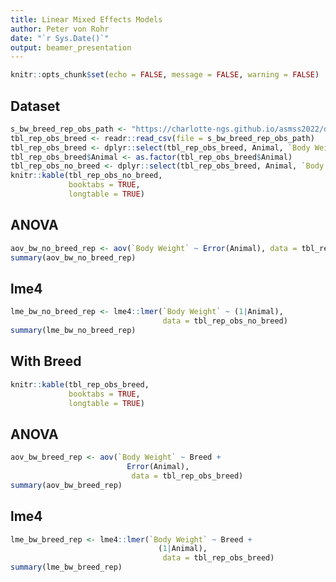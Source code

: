 ```yaml
---
title: Linear Mixed Effects Models
author: Peter von Rohr
date: "`r Sys.Date()`"
output: beamer_presentation
---
```


```r
knitr::opts_chunk$set(echo = FALSE, message = FALSE, warning = FALSE)
```

## Dataset

```r
s_bw_breed_rep_obs_path <- "https://charlotte-ngs.github.io/asmss2022/data/asm_bw_breed_rep_obs.csv"
tbl_rep_obs_breed <- readr::read_csv(file = s_bw_breed_rep_obs_path)
tbl_rep_obs_breed <- dplyr::select(tbl_rep_obs_breed, Animal, `Body Weight`, Breed)
tbl_rep_obs_breed$Animal <- as.factor(tbl_rep_obs_breed$Animal)
tbl_rep_obs_no_breed <- dplyr::select(tbl_rep_obs_breed, Animal, `Body Weight`)
knitr::kable(tbl_rep_obs_no_breed,
             booktabs = TRUE,
             longtable = TRUE)

```


## ANOVA

```r
aov_bw_no_breed_rep <- aov(`Body Weight` ~ Error(Animal), data = tbl_rep_obs_no_breed)
summary(aov_bw_no_breed_rep)
```


## lme4

```r
lme_bw_no_breed_rep <- lme4::lmer(`Body Weight` ~ (1|Animal), 
                                  data = tbl_rep_obs_no_breed)
summary(lme_bw_no_breed_rep)
```


## With Breed

```r
knitr::kable(tbl_rep_obs_breed,
             booktabs = TRUE,
             longtable = TRUE)
```

## ANOVA

```r
aov_bw_breed_rep <- aov(`Body Weight` ~ Breed + 
                          Error(Animal), 
                           data = tbl_rep_obs_breed)
summary(aov_bw_breed_rep)
```


## lme4

```r
lme_bw_breed_rep <- lme4::lmer(`Body Weight` ~ Breed + 
                                 (1|Animal), 
                                  data = tbl_rep_obs_breed)
summary(lme_bw_breed_rep)
```
